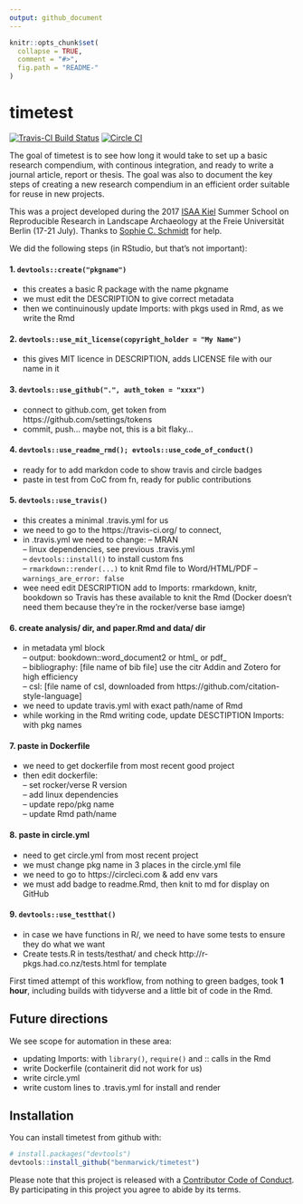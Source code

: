 ```yaml
---
output: github_document
---
```


<!-- README.md is generated from README.Rmd. Please edit that file -->

```r
knitr::opts_chunk$set(
  collapse = TRUE,
  comment = "#>",
  fig.path = "README-"
)
```

# timetest

[![Travis-CI Build Status](https://travis-ci.org/benmarwick/timetest.svg?branch=master)](https://travis-ci.org/benmarwick/timetest)  [![Circle CI](https://circleci.com/gh/benmarwick/timetest.svg?style=shield&circle-token=:circle-token)](https://circleci.com/gh/benmarwick/timetest)

The goal of timetest is to see how long it would take to set up a basic research compendium, with continous integration, and ready to write a journal article, report or thesis. The goal was also to document the key steps of creating a new research compendium in an efficient order suitable for reuse in new projects. 

This was a project developed during the 2017 [ISAA Kiel](https://isaakiel.github.io/) Summer School on Reproducible Research in Landscape Archaeology at the Freie Universität Berlin (17-21 July). Thanks to [Sophie C. Schmidt](https://github.com/SCSchmidt) for help.

We did the following steps (in RStudio, but that's not important):

#### 1. `devtools::create("pkgname")`    

- this creates a basic R package with the name pkgname
- we must edit the DESCRIPTION to give correct metadata
- then we continuinously update Imports: with pkgs used in Rmd, as we write the Rmd

#### 2. `devtools::use_mit_license(copyright_holder = "My Name")`

- this gives MIT licence in DESCRIPTION, adds LICENSE file with our name in it

#### 3. `devtools::use_github(".", auth_token = "xxxx")`         

- connect to github.com, get token from https://github.com/settings/tokens
- commit, push... maybe not, this is a bit flaky...

#### 4. `devtools::use_readme_rmd(); evtools::use_code_of_conduct()`     

- ready for to add markdon code to show travis and circle badges
- paste in test from CoC from fn, ready for public contributions

#### 5. `devtools::use_travis()`         

- this creates a minimal .travis.yml for us
- we need to go to the https://travis-ci.org/ to connect, 
- in .travis.yml we need to change: 
-- MRAN    
-- linux dependencies, see previous .travis.yml    
-- `devtools::install()` to install custom fns     
-- `rmarkdown::render(...)` to knit Rmd file to Word/HTML/PDF 
-- `warnings_are_error: false`   
- wee need edit DESCRIPTION add to Imports: rmarkdown, knitr, bookdown so Travis has these available to knit the Rmd (Docker doesn't need them because they're in the rocker/verse base iamge)

#### 6. create analysis/ dir, and paper.Rmd and data/ dir

- in metadata yml block    
-- output: bookdown::word_document2  or html_ or pdf_     
-- bibliography: [file name of bib file] use the citr Addin and Zotero for high efficiency    
-- csl: [file name of csl, downloaded from https://github.com/citation-style-language]     
- we need to update travis.yml with exact path/name of Rmd     
- while working in the Rmd writing code, update DESCTIPTION Imports: with pkg names

#### 7. paste in Dockerfile           

- we need to get dockerfile from most recent good project   
- then edit dockerfile:   
-- set rocker/verse R version    
-- add linux dependencies    
-- update repo/pkg name   
-- update Rmd path/name    

#### 8. paste in circle.yml           

- need to get circle.yml from most recent project    
- we must change pkg name in 3 places in the circle.yml file    
- we need to go to https://circleci.com & add env vars
- we must add badge to readme.Rmd, then knit to md for display on GitHub  

#### 9. `devtools::use_testthat()`

- in case we have functions in R/, we need to have some tests to ensure they do what we want
- Create tests.R in tests/testhat/ and check http://r-pkgs.had.co.nz/tests.html for template


First timed attempt of this workflow, from nothing to green badges, took **1 hour**, including builds with tidyverse and a little bit of code in the Rmd. 

## Future directions

We see scope for automation in these area:

- updating Imports: with `library()`, `require()` and :: calls in the Rmd    
- write Dockerfile (containerit did not work for us)  
- write circle.yml   
- write custom lines to .travis.yml for install and render

## Installation

You can install timetest from github with:

```r
# install.packages("devtools")
devtools::install_github("benmarwick/timetest")
```

Please note that this project is released with a [Contributor Code of Conduct](CONDUCT.md). By participating in this project you agree to abide by its terms.
